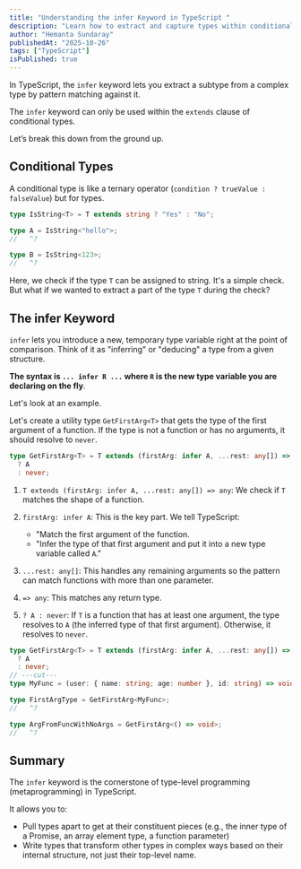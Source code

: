 ```yaml
---
title: "Understanding the infer Keyword in TypeScript "
description: "Learn how to extract and capture types within conditional types using the infer keyword."
author: "Hemanta Sundaray"
publishedAt: "2025-10-26"
tags: ["TypeScript"]
isPublished: true
---
```



In TypeScript, the `infer` keyword lets you extract a subtype from a complex type by pattern matching against it.

<Note>

The `infer` keyword can only be used within the `extends` clause of conditional types.

</Note>

Let’s break this down from the ground up.

## Conditional Types

A conditional type is like a ternary operator (`condition ? trueValue : falseValue`) but for types.

```ts twoslash title="TypeScript" showLineNumbers
type IsString<T> = T extends string ? "Yes" : "No";

type A = IsString<"hello">;
//   ^?

type B = IsString<123>;
//   ^?
```

Here, we check if the type `T` can be assigned to string. It's a simple check. But what if we wanted to extract a part of the type `T` during the check?

## The infer Keyword

`infer` lets you introduce a new, temporary type variable right at the point of comparison. Think of it as "inferring" or "deducing" a type from a given structure.

**The syntax is `... infer R ...` where `R` is the new type variable you are declaring on the fly**.

Let's look at an example.

Let's create a utility type `GetFirstArg<T>` that gets the type of the first argument of a function. If the type is not a function or has no arguments, it should resolve to `never`.

```ts twoslash title="TypeScript" showLineNumbers
type GetFirstArg<T> = T extends (firstArg: infer A, ...rest: any[]) => any
  ? A
  : never;
```

1. `T extends (firstArg: infer A, ...rest: any[]) => any`: We check if `T` matches the shape of a function.

2. `firstArg: infer A`: This is the key part. We tell TypeScript:
   - "Match the first argument of the function.
   - "Infer the type of that first argument and put it into a new type variable called `A`."

3. `...rest: any[]`: This handles any remaining arguments so the pattern can match functions with more than one parameter.

4. `=> any`: This matches any return type.

5. `? A : never`: If `T` is a function that has at least one argument, the type resolves to `A` (the inferred type of that first argument). Otherwise, it resolves to `never`.

```ts twoslash title="TypeScript" showLineNumbers
type GetFirstArg<T> = T extends (firstArg: infer A, ...rest: any[]) => any
  ? A
  : never;
// ---cut---
type MyFunc = (user: { name: string; age: number }, id: string) => void;

type FirstArgType = GetFirstArg<MyFunc>;
//   ^?

type ArgFromFuncWithNoArgs = GetFirstArg<() => void>;
//   ^?
```

## Summary

The `infer` keyword is the cornerstone of type-level programming (metaprogramming) in TypeScript.

It allows you to:

- Pull types apart to get at their constituent pieces (e.g., the inner type of a Promise, an array element type, a function parameter)
- Write types that transform other types in complex ways based on their internal structure, not just their top-level name.
